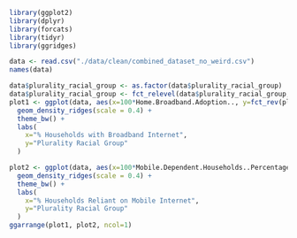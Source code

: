 ```r
library(ggplot2)
library(dplyr)
library(forcats)
library(tidyr)
library(ggridges)
```

```r
data <- read.csv("./data/clean/combined_dataset_no_weird.csv")
names(data)
```


```r
data$plurality_racial_group <- as.factor(data$plurality_racial_group)
data$plurality_racial_group <- fct_relevel(data$plurality_racial_group, "White", "Asian", "Black or African American")
plot1 <- ggplot(data, aes(x=100*Home.Broadband.Adoption.., y=fct_rev(plurality_racial_group))) +
  geom_density_ridges(scale = 0.4) +
  theme_bw() +
  labs(
    x="% Households with Broadband Internet",
    y="Plurality Racial Group"
  )

plot2 <- ggplot(data, aes(x=100*Mobile.Dependent.Households..Percentage.of.Households., y=fct_rev(plurality_racial_group))) +
  geom_density_ridges(scale = 0.4) +
  theme_bw() +
  labs(
    x="% Households Reliant on Mobile Internet",
    y="Plurality Racial Group"
  )
ggarrange(plot1, plot2, ncol=1)
```


